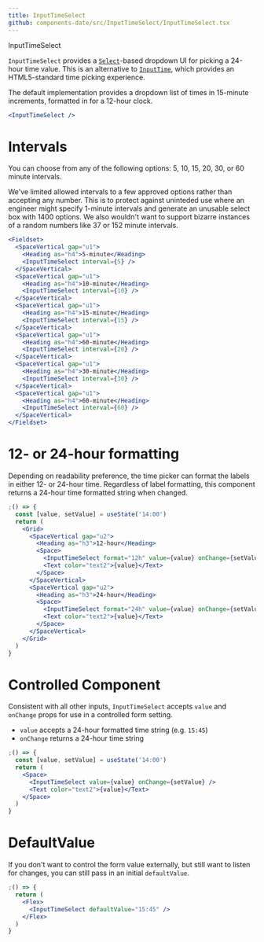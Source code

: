 ```yaml
---
title: InputTimeSelect
github: components-date/src/InputTimeSelect/InputTimeSelect.tsx
---
```


<ImportMessage packageName="components-date">InputTimeSelect</ImportMessage>

`InputTimeSelect` provides a [`Select`](/components/forms/select)-based dropdown UI for picking a 24-hour time value. This is an alternative to [`InputTime`](/components/forms/input-time), which provides an HTML5-standard time picking experience.

The default implementation provides a dropdown list of times in 15-minute increments, formatted in for a 12-hour clock.

```jsx
<InputTimeSelect />
```

# Intervals

You can choose from any of the following options: 5, 10, 15, 20, 30, or 60 minute intervals.

We've limited allowed intervals to a few approved options rather than accepting any number. This is to protect against uninteded use where an engineer might specify 1-minute intervals and generate an unusable select box with 1400 options. We also wouldn't want to support bizarre instances of a random numbers like 37 or 152 minute intervals.

```jsx
<Fieldset>
  <SpaceVertical gap="u1">
    <Heading as="h4">5-minute</Heading>
    <InputTimeSelect interval={5} />
  </SpaceVertical>
  <SpaceVertical gap="u1">
    <Heading as="h4">10-minute</Heading>
    <InputTimeSelect interval={10} />
  </SpaceVertical>
  <SpaceVertical gap="u1">
    <Heading as="h4">15-minute</Heading>
    <InputTimeSelect interval={15} />
  </SpaceVertical>
  <SpaceVertical gap="u1">
    <Heading as="h4">60-minute</Heading>
    <InputTimeSelect interval={20} />
  </SpaceVertical>
  <SpaceVertical gap="u1">
    <Heading as="h4">30-minute</Heading>
    <InputTimeSelect interval={30} />
  </SpaceVertical>
  <SpaceVertical gap="u1">
    <Heading as="h4">60-minute</Heading>
    <InputTimeSelect interval={60} />
  </SpaceVertical>
</Fieldset>
```

# 12- or 24-hour formatting

Depending on readability preference, the time picker can format the labels in either 12- or 24-hour time. Regardless of label formatting, this component returns a 24-hour time formatted string when changed.

```jsx
;() => {
  const [value, setValue] = useState('14:00')
  return (
    <Grid>
      <SpaceVertical gap="u2">
        <Heading as="h3">12-hour</Heading>
        <Space>
          <InputTimeSelect format="12h" value={value} onChange={setValue} />
          <Text color="text2">{value}</Text>
        </Space>
      </SpaceVertical>
      <SpaceVertical gap="u2">
        <Heading as="h3">24-hour</Heading>
        <Space>
          <InputTimeSelect format="24h" value={value} onChange={setValue} />
          <Text color="text2">{value}</Text>
        </Space>
      </SpaceVertical>
    </Grid>
  )
}
```

# Controlled Component

Consistent with all other inputs, `InputTimeSelect` accepts `value` and `onChange` props for use in a controlled form setting.

- `value` accepts a 24-hour formatted time string (e.g. `15:45`)
- `onChange` returns a 24-hour time string

```jsx
;() => {
  const [value, setValue] = useState('14:00')
  return (
    <Space>
      <InputTimeSelect value={value} onChange={setValue} />
      <Text color="text2">{value}</Text>
    </Space>
  )
}
```

# DefaultValue

If you don't want to control the form value externally, but still want to listen for changes, you can still pass in an initial `defaultValue`.

```jsx
;() => {
  return (
    <Flex>
      <InputTimeSelect defaultValue="15:45" />
    </Flex>
  )
}
```
